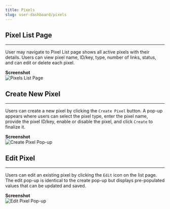 ```yaml
---
title: Pixels
slug: user-dashboard/pixels
---
```


## Pixel List Page
---
User may navigate to Pixel List page shows all active pixels with their details. Users can view pixel name, ID/key, type, number of links, status, and can edit or delete each pixel.  

**Screenshot**  
![Pixels List Page](/images/pixel/pixel-index.png)

## Create New Pixel
---
Users can create a new pixel by clicking the `Create Pixel` button. A pop-up appears where users can select the pixel type, enter the pixel name, provide the pixel ID/key, enable or disable the pixel, and click `Create` to finalize it.

**Screenshot**  
![Create Pixel Pop-up](/images/pixel/pixel-create.png)

## Edit Pixel
---
Users can edit an existing pixel by clicking the `Edit` icon on the list page. The edit pop-up is identical to the create pop-up but displays pre-populated values that can be updated and saved.

**Screenshot**  
![Edit Pixel Pop-up](/images/pixel/pixel-edit.png)
